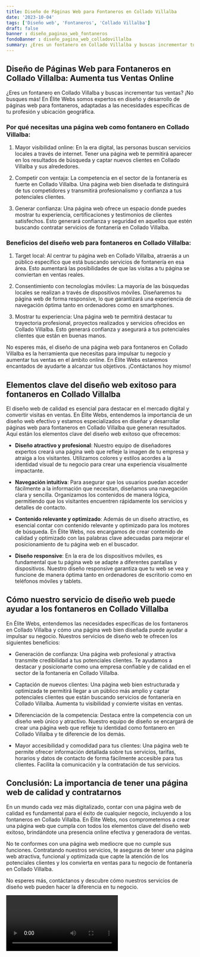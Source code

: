 ```yaml
---
title: Diseño de Páginas Web para Fontaneros en Collado Villalba
date: '2023-10-04'
tags: ['Diseño web', 'Fontaneros', 'Collado Villalba']
draft: false
banner : diseño_paginas_web_fontaneros
fondoBanner : diseño_pagina_web_colladovillalba
summary: ¿Eres un fontanero en Collado Villalba y buscas incrementar tus ventas? ¡No busques más! En Élite Webs somos expertos en diseño y desarrollo de páginas web para fontaneros, adaptadas a las necesidades específicas de tu profesión y ubicación geográfica.
---
```


## Diseño de Páginas Web para Fontaneros en Collado Villalba: Aumenta tus Ventas Online

¿Eres un fontanero en Collado Villalba y buscas incrementar tus ventas? ¡No busques más! En Élite Webs somos expertos en diseño y desarrollo de páginas web para fontaneros, adaptadas a las necesidades específicas de tu profesión y ubicación geográfica.

### Por qué necesitas una página web como fontanero en Collado Villalba:

1. Mayor visibilidad online: En la era digital, las personas buscan servicios locales a través de internet. Tener una página web te permitirá aparecer en los resultados de búsqueda y captar nuevos clientes en Collado Villalba y sus alrededores.

2. Competir con ventaja: La competencia en el sector de la fontanería es fuerte en Collado Villalba. Una página web bien diseñada te distinguirá de tus competidores y transmitirá profesionalismo y confianza a tus potenciales clientes.

3. Generar confianza: Una página web ofrece un espacio donde puedes mostrar tu experiencia, certificaciones y testimonios de clientes satisfechos. Esto generará confianza y seguridad en aquellos que estén buscando contratar servicios de fontanería en Collado Villalba.

### Beneficios del diseño web para fontaneros en Collado Villalba:

1. Target local: Al centrar tu página web en Collado Villalba, atraerás a un público específico que está buscando servicios de fontanería en esa área. Esto aumentará las posibilidades de que las visitas a tu página se conviertan en ventas reales.

2. Consentimiento con tecnologías móviles: La mayoría de las búsquedas locales se realizan a través de dispositivos móviles. Diseñaremos tu página web de forma responsive, lo que garantizará una experiencia de navegación óptima tanto en ordenadores como en smartphones.

3. Mostrar tu experiencia: Una página web te permitirá destacar tu trayectoria profesional, proyectos realizados y servicios ofrecidos en Collado Villalba. Esto generará confianza y asegurará a tus potenciales clientes que están en buenas manos.

No esperes más, el diseño de una página web para fontaneros en Collado Villalba es la herramienta que necesitas para impulsar tu negocio y aumentar tus ventas en el ámbito online. En Élite Webs estaremos encantados de ayudarte a alcanzar tus objetivos. ¡Contáctanos hoy mismo!

<GifSeo />

<Cta />

## Elementos clave del diseño web exitoso para fontaneros en Collado Villalba

El diseño web de calidad es esencial para destacar en el mercado digital y convertir visitas en ventas. En Élite Webs, entendemos la importancia de un diseño web efectivo y estamos especializados en diseñar y desarrollar páginas web para fontaneros en Collado Villalba que generan resultados. Aquí están los elementos clave del diseño web exitoso que ofrecemos:

- **Diseño atractivo y profesional**: Nuestro equipo de diseñadores expertos creará una página web que refleje la imagen de tu empresa y atraiga a los visitantes. Utilizamos colores y estilos acordes a la identidad visual de tu negocio para crear una experiencia visualmente impactante.

- **Navegación intuitiva**: Para asegurar que los usuarios puedan acceder fácilmente a la información que necesitan, diseñamos una navegación clara y sencilla. Organizamos los contenidos de manera lógica, permitiendo que los visitantes encuentren rápidamente los servicios y detalles de contacto.

- **Contenido relevante y optimizado**: Además de un diseño atractivo, es esencial contar con contenido relevante y optimizado para los motores de búsqueda. En Élite Webs, nos encargamos de crear contenido de calidad y optimizado con las palabras clave adecuadas para mejorar el posicionamiento de tu página web en el buscador.

- **Diseño responsive**: En la era de los dispositivos móviles, es fundamental que tu página web se adapte a diferentes pantallas y dispositivos. Nuestro diseño responsive garantiza que tu web se vea y funcione de manera óptima tanto en ordenadores de escritorio como en teléfonos móviles y tablets.

## Cómo nuestro servicio de diseño web puede ayudar a los fontaneros en Collado Villalba

En Élite Webs, entendemos las necesidades específicas de los fontaneros en Collado Villalba y cómo una página web bien diseñada puede ayudar a impulsar su negocio. Nuestros servicios de diseño web te ofrecen los siguientes beneficios:

- Generación de confianza: Una página web profesional y atractiva transmite credibilidad a tus potenciales clientes. Te ayudamos a destacar y posicionarte como una empresa confiable y de calidad en el sector de la fontanería en Collado Villalba.

- Captación de nuevos clientes: Una página web bien estructurada y optimizada te permitirá llegar a un público más amplio y captar potenciales clientes que están buscando servicios de fontanería en Collado Villalba. Aumenta tu visibilidad y convierte visitas en ventas.

- Diferenciación de la competencia: Destaca entre la competencia con un diseño web único y atractivo. Nuestro equipo de diseño se encargará de crear una página web que refleje tu identidad como fontanero en Collado Villalba y te diferencie de los demás.

- Mayor accesibilidad y comodidad para tus clientes: Una página web te permite ofrecer información detallada sobre tus servicios, tarifas, horarios y datos de contacto de forma fácilmente accesible para tus clientes. Facilita la comunicación y la contratación de tus servicios.

## Conclusión: La importancia de tener una página web de calidad y contratarnos

En un mundo cada vez más digitalizado, contar con una página web de calidad es fundamental para el éxito de cualquier negocio, incluyendo a los fontaneros en Collado Villalba. En Élite Webs, nos comprometemos a crear una página web que cumpla con todos los elementos clave del diseño web exitoso, brindándote una presencia online efectiva y generadora de ventas.

No te conformes con una página web mediocre que no cumple sus funciones. Contratando nuestros servicios, te aseguras de tener una página web atractiva, funcional y optimizada que capte la atención de los potenciales clientes y los convierta en ventas para tu negocio de fontanería en Collado Villalba.

No esperes más, contáctanos y descubre cómo nuestros servicios de diseño web pueden hacer la diferencia en tu negocio.

<Video />

<CtaBot job='Fontaneros' city='Collado Villalba'/>

<Gmaps query='Collado Villalba+españa+maps' />